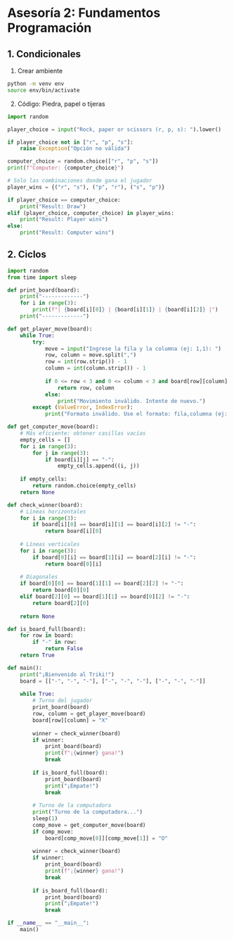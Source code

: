 # Asesoría 2: Fundamentos Programación

## 1. Condicionales

1. Crear ambiente
```sh
python -m venv env
source env/bin/activate
```

2. Código: Piedra, papel o tijeras
```python
import random

player_choice = input("Rock, paper or scissors (r, p, s): ").lower()

if player_choice not in ["r", "p", "s"]:
    raise Exception("Opción no válida")

computer_choice = random.choice(["r", "p", "s"])
print(f"Computer: {computer_choice}")

# Solo las combinaciones donde gana el jugador
player_wins = {("r", "s"), ("p", "r"), ("s", "p")}

if player_choice == computer_choice:
    print("Result: Draw")
elif (player_choice, computer_choice) in player_wins:
    print("Result: Player wins")
else:
    print("Result: Computer wins")
```

## 2. Ciclos

```python
import random
from time import sleep

def print_board(board):
    print("-------------")
    for i in range(3):
        print(f"| {board[i][0]} | {board[i][1]} | {board[i][2]} |")
    print("-------------")

def get_player_move(board):
    while True:
        try:
            move = input("Ingrese la fila y la columna (ej: 1,1): ")
            row, column = move.split(",")
            row = int(row.strip()) - 1
            column = int(column.strip()) - 1
            
            if 0 <= row < 3 and 0 <= column < 3 and board[row][column] == "-":
                return row, column
            else:
                print("Movimiento inválido. Intente de nuevo.")
        except (ValueError, IndexError):
            print("Formato inválido. Use el formato: fila,columna (ej: 1,1)")

def get_computer_move(board):
    # Más eficiente: obtener casillas vacías
    empty_cells = []
    for i in range(3):
        for j in range(3):
            if board[i][j] == "-":
                empty_cells.append((i, j))
    
    if empty_cells:
        return random.choice(empty_cells)
    return None

def check_winner(board):
    # Líneas horizontales
    for i in range(3):
        if board[i][0] == board[i][1] == board[i][2] != "-":
            return board[i][0]
    
    # Líneas verticales
    for i in range(3):
        if board[0][i] == board[1][i] == board[2][i] != "-":
            return board[0][i]
    
    # Diagonales
    if board[0][0] == board[1][1] == board[2][2] != "-":
        return board[0][0]
    elif board[2][0] == board[1][1] == board[0][2] != "-":
        return board[2][0]
    
    return None

def is_board_full(board):
    for row in board:
        if "-" in row:
            return False
    return True

def main():
    print("¡Bienvenido al Triki!")
    board = [["-", "-", "-"], ["-", "-", "-"], ["-", "-", "-"]]
    
    while True:
        # Turno del jugador
        print_board(board)
        row, column = get_player_move(board)
        board[row][column] = "X"
        
        winner = check_winner(board)
        if winner:
            print_board(board)
            print(f"¡{winner} gana!")
            break
        
        if is_board_full(board):
            print_board(board)
            print("¡Empate!")
            break
        
        # Turno de la computadora
        print("Turno de la computadora...")
        sleep(1)
        comp_move = get_computer_move(board)
        if comp_move:
            board[comp_move[0]][comp_move[1]] = "O"
        
        winner = check_winner(board)
        if winner:
            print_board(board)
            print(f"¡{winner} gana!")
            break
        
        if is_board_full(board):
            print_board(board)
            print("¡Empate!")
            break

if __name__ == "__main__":
    main()
```